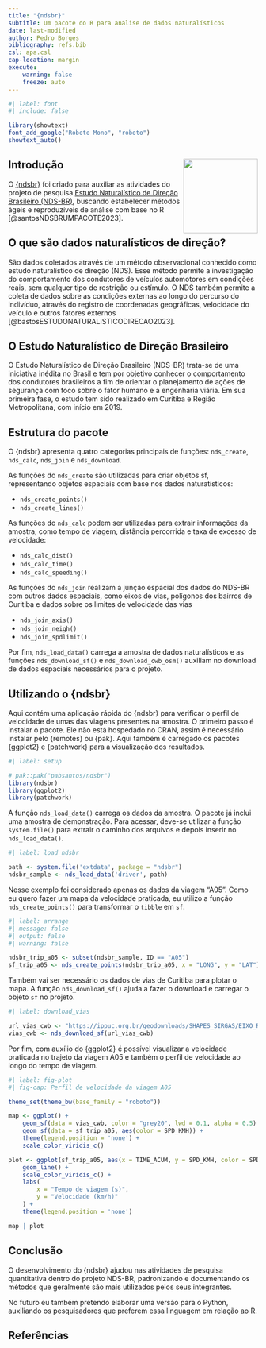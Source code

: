 ```yaml
---
title: "{ndsbr}"
subtitle: Um pacote do R para análise de dados naturalísticos
date: last-modified
author: Pedro Borges
bibliography: refs.bib
csl: apa.csl
cap-location: margin
execute:
    warning: false
    freeze: auto
---
```


```r
#| label: font
#| include: false

library(showtext)
font_add_google("Roboto Mono", "roboto")
showtext_auto()
```

## Introdução <img src="https://pabsantos.github.io/ndsbr/reference/figures/README-ndsbr.png" align="right" width="150" />

O [{ndsbr}](https://pabsantos.github.io/ndsbr/){target="_blank"} foi criado para auxíliar as atividades do projeto de pesquisa [Estudo Naturalístico de Direção Brasileiro (NDS-BR)](https://tecnologia.ufpr.br/ceppur/estudo-naturalistico-de-direcao-brasileiro/){target="_blank"}, buscando estabelecer métodos ágeis e reproduzíveis de análise com base no R [@santosNDSBRUMPACOTE2023].

## O que são dados naturalísticos de direção?

São dados coletados através de um método observacional conhecido como estudo naturalístico de direção (NDS). Esse método permite a investigação do comportamento dos condutores de veículos automotores em condições reais, sem qualquer tipo de restrição ou estímulo. O NDS também permite a coleta de dados sobre as condições externas ao longo do percurso do indivíduo, através do registro de coordenadas geográficas, velocidade do veículo e outros fatores externos [@bastosESTUDONATURALISTICODIRECAO2023].

## O Estudo Naturalístico de Direção Brasileiro

O Estudo Naturalístico de Direção Brasileiro (NDS-BR) trata-se de uma iniciativa inédita no Brasil e tem por objetivo conhecer o comportamento dos condutores brasileiros a fim de orientar o planejamento de ações de segurança com foco sobre o fator humano e a engenharia viária. Em sua primeira fase, o estudo tem sido realizado em Curitiba e Região Metropolitana, com início em 2019.

## Estrutura do pacote

O {ndsbr} apresenta quatro categorias principais de funções: `nds_create`, `nds_calc`, `nds_join` e `nds_download`.

As funções do `nds_create` são utilizadas para criar objetos sf, representando objetos espaciais com base nos dados naturatísticos:

- `nds_create_points()`
- `nds_create_lines()`

As funções do `nds_calc` podem ser utilizadas para extrair informações da amostra, como tempo de viagem, distância percorrida e taxa de excesso de velocidade:

- `nds_calc_dist()`
- `nds_calc_time()`
- `nds_calc_speeding()`

As funções do `nds_join` realizam a junção espacial dos dados do NDS-BR com outros dados espaciais, como eixos de vias, polígonos dos bairros de Curitiba e dados sobre os limites de velocidade das vias

- `nds_join_axis()`
- `nds_join_neigh()`
- `nds_join_spdlimit()`

Por fim, `nds_load_data()` carrega a amostra de dados naturalísticos e as funções `nds_download_sf()` e `nds_download_cwb_osm()` auxiliam no download de dados espaciais necessários para o projeto. 

## Utilizando o {ndsbr}

Aqui contém uma aplicação rápida do {ndsbr} para verificar o perfil de velocidade de umas das viagens presentes na amostra. O primeiro passo é instalar o pacote. Ele não está hospedado no CRAN, assim é necessário instalar pelo {remotes} ou {pak}. Aqui também é carregado os pacotes {ggplot2} e {patchwork} para a visualização dos resultados.

```r
#| label: setup

# pak::pak("pabsantos/ndsbr")
library(ndsbr)
library(ggplot2)
library(patchwork)
```

A função `nds_load_data()` carrega os dados da amostra. O pacote já inclui uma amostra de demonstração. Para acessar, deve-se utilizar a função `system.file()` para extrair o caminho dos arquivos e depois inserir no `nds_load_data()`.

```r
#| label: load_ndsbr

path <- system.file('extdata', package = "ndsbr")
ndsbr_sample <- nds_load_data('driver', path)
```

Nesse exemplo foi considerado apenas os dados da viagem "A05". Como eu quero fazer um mapa da velocidade praticada, eu utilizo a função `nds_create_points()` para transformar o `tibble` em `sf`.

```r
#| label: arrange
#| message: false
#| output: false
#| warning: false

ndsbr_trip_a05 <- subset(ndsbr_sample, ID == "A05")
sf_trip_a05 <- nds_create_points(ndsbr_trip_a05, x = "LONG", y = "LAT")
```

Também vai ser necessário os dados de vias de Curitiba para plotar o mapa. A função `nds_download_sf()` ajuda a fazer o download e carregar o objeto `sf` no projeto. 

```r
#| label: download_vias

url_vias_cwb <- "https://ippuc.org.br/geodownloads/SHAPES_SIRGAS/EIXO_RUA_SIRGAS.zip"
vias_cwb <- nds_download_sf(url_vias_cwb)
```

Por fim, com auxílio do {ggplot2} é possível visualizar a velocidade praticada no trajeto da viagem A05 e também o perfil de velocidade ao longo do tempo de viagem.

```r
#| label: fig-plot
#| fig-cap: Perfil de velocidade da viagem A05

theme_set(theme_bw(base_family = "roboto"))

map <- ggplot() +
    geom_sf(data = vias_cwb, color = "grey20", lwd = 0.1, alpha = 0.5) +
    geom_sf(data = sf_trip_a05, aes(color = SPD_KMH)) +
    theme(legend.position = 'none') +
    scale_color_viridis_c()

plot <- ggplot(sf_trip_a05, aes(x = TIME_ACUM, y = SPD_KMH, color = SPD_KMH)) +
    geom_line() +
    scale_color_viridis_c() +
    labs(
        x = "Tempo de viagem (s)",
        y = "Velocidade (km/h)"
    ) +
    theme(legend.position = 'none')

map | plot
```

## Conclusão

O desenvolvimento do {ndsbr} ajudou nas atividades de pesquisa quantitativa dentro do projeto NDS-BR, padronizando e documentando os métodos que geralmente são mais utilizados pelos seus integrantes.

No futuro eu também pretendo elaborar uma versão para o Python, auxiliando os pesquisadores que preferem essa linguagem em relação ao R.

## Referências